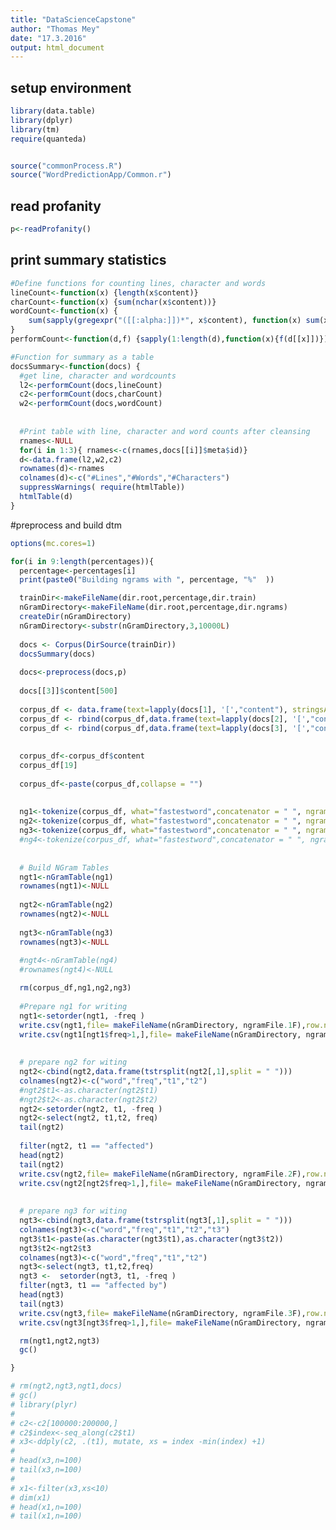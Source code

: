 ```yaml
---
title: "DataScienceCapstone"
author: "Thomas Mey"
date: "17.3.2016"
output: html_document
---
```





## setup environment
```r
library(data.table)
library(dplyr)
library(tm) 
require(quanteda)


source("commonProcess.R")
source("WordPredictionApp/Common.r")

```

## read profanity
```r
p<-readProfanity()
``` 


## print summary statistics
```r
#Define functions for counting lines, character and words
lineCount<-function(x) {length(x$content)}
charCount<-function(x) {sum(nchar(x$content))}
wordCount<-function(x) {
    sum(sapply(gregexpr("([[:alpha:]])*", x$content), function(x) sum(x > 0)))
}
performCount<-function(d,f) {sapply(1:length(d),function(x){f(d[[x]])})}

#Function for summary as a table
docsSummary<-function(docs) {
  #get line, character and wordcounts
  l2<-performCount(docs,lineCount)
  c2<-performCount(docs,charCount)
  w2<-performCount(docs,wordCount)
  
  
  #Print table with line, character and word counts after cleansing
  rnames<-NULL
  for(i in 1:3){ rnames<-c(rnames,docs[[i]]$meta$id)}
  d<-data.frame(l2,w2,c2)
  rownames(d)<-rnames
  colnames(d)<-c("#Lines","#Words","#Characters")
  suppressWarnings( require(htmlTable))
  htmlTable(d)
}
```

#preprocess and build dtm
```r
options(mc.cores=1)

for(i in 9:length(percentages)){
  percentage<-percentages[i]
  print(paste0("Building ngrams with ", percentage, "%"  ))

  trainDir<-makeFileName(dir.root,percentage,dir.train)
  nGramDirectory<-makeFileName(dir.root,percentage,dir.ngrams)
  createDir(nGramDirectory)
  nGramDirectory<-substr(nGramDirectory,3,10000L)
  
  docs <- Corpus(DirSource(trainDir))
  docsSummary(docs)
  
  docs<-preprocess(docs,p)
  
  docs[[3]]$content[500]
  
  corpus_df <- data.frame(text=lapply(docs[1], '[',"content"), stringsAsFactors=F)
  corpus_df <- rbind(corpus_df,data.frame(text=lapply(docs[2], '[',"content"), stringsAsFactors=F))
  corpus_df <- rbind(corpus_df,data.frame(text=lapply(docs[3], '[',"content"), stringsAsFactors=F))
  
  
  corpus_df<-corpus_df$content
  corpus_df[19]
  
  corpus_df<-paste(corpus_df,collapse = "")
  
 
  ng1<-tokenize(corpus_df, what="fastestword",concatenator = " ", ngrams=1)
  ng2<-tokenize(corpus_df, what="fastestword",concatenator = " ", ngrams=2)
  ng3<-tokenize(corpus_df, what="fastestword",concatenator = " ", ngrams=3)
  #ng4<-tokenize(corpus_df, what="fastestword",concatenator = " ", ngrams=4)
  
  
  # Build NGram Tables
  ngt1<-nGramTable(ng1)
  rownames(ngt1)<-NULL
  
  ngt2<-nGramTable(ng2)
  rownames(ngt2)<-NULL
  
  ngt3<-nGramTable(ng3)
  rownames(ngt3)<-NULL
  
  #ngt4<-nGramTable(ng4)
  #rownames(ngt4)<-NULL

  rm(corpus_df,ng1,ng2,ng3)
  
  #Prepare ng1 for writing
  ngt1<-setorder(ngt1, -freq )
  write.csv(ngt1,file= makeFileName(nGramDirectory, ngramFile.1F),row.names = FALSE)
  write.csv(ngt1[ngt1$freq>1,],file= makeFileName(nGramDirectory, ngramFile.1),row.names = FALSE)
  
  
  # prepare ng2 for witing
  ngt2<-cbind(ngt2,data.frame(tstrsplit(ngt2[,1],split = " ")))
  colnames(ngt2)<-c("word","freq","t1","t2")
  #ngt2$t1<-as.character(ngt2$t1)
  #ngt2$t2<-as.character(ngt2$t2)
  ngt2<-setorder(ngt2, t1, -freq )
  ngt2<-select(ngt2, t1,t2, freq)
  tail(ngt2)
  
  filter(ngt2, t1 == "affected")
  head(ngt2)
  tail(ngt2)
  write.csv(ngt2,file= makeFileName(nGramDirectory, ngramFile.2F),row.names = FALSE)
  write.csv(ngt2[ngt2$freq>1,],file= makeFileName(nGramDirectory, ngramFile.2),row.names = FALSE)
  
  
  # prepare ng3 for witing
  ngt3<-cbind(ngt3,data.frame(tstrsplit(ngt3[,1],split = " ")))
  colnames(ngt3)<-c("word","freq","t1","t2","t3")
  ngt3$t1<-paste(as.character(ngt3$t1),as.character(ngt3$t2))
  ngt3$t2<-ngt2$t3
  colnames(ngt3)<-c("word","freq","t1","t2")
  ngt3<-select(ngt3, t1,t2,freq)
  ngt3 <-  setorder(ngt3, t1, -freq )
  filter(ngt3, t1 == "affected by")
  head(ngt3)
  tail(ngt3)
  write.csv(ngt3,file= makeFileName(nGramDirectory, ngramFile.3F),row.names = FALSE)
  write.csv(ngt3[ngt3$freq>1,],file= makeFileName(nGramDirectory, ngramFile.3),row.names = FALSE)

  rm(ngt1,ngt2,ngt3)
  gc()

}

```



```r
# rm(ngt2,ngt3,ngt1,docs)
# gc()
# library(plyr)
# 
# c2<-c2[100000:200000,]
# c2$index<-seq_along(c2$t1)
# x3<-ddply(c2, .(t1), mutate, xs = index -min(index) +1)
# 
# head(x3,n=100)
# tail(x3,n=100)
# 
# x1<-filter(x3,xs<10)
# dim(x1)
# head(x1,n=100)
# tail(x1,n=100)
```



